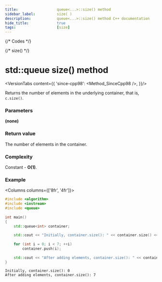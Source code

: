 ```yaml
---
title:					queue<...>::size() method
sidebar_label:			size( )
description:			queue<...>::size() method C++ documentation
hide_title:				true
tags:					[size]
---
```



{/* Codes */}

{/* size() */}

# std::queue size() method

<VersionTabs content={{
        'since-cpp98': <Method_SinceCpp98 />,
    }}/>

Returns the number of elements in the underlying container, that is, `c.size()`.

### Parameters

**(none)**

### Return value

The number of elements in the container.

### Complexity

Constant - **O(1)**.

### Example

<Columns columns={['8fr', '4fr']}>
<div>

```cpp title='Main.cpp' showLineNumbers
#include <algorithm>
#include <iostream>
#include <queue>
 
int main()
{
    std::queue<int> container;
 
    std::cout << "Initially, container.size(): " << container.size() << '\n';
 
    for (int i = 0; i < 7; ++i)
        container.push(i);
 
    std::cout << "After adding elements, container.size(): " << container.size() << '\n';
}
```

</div>
<div>

```plaintext title="Output"
Initially, container.size(): 0
After adding elements, container.size(): 7
```

</div>
</Columns>
